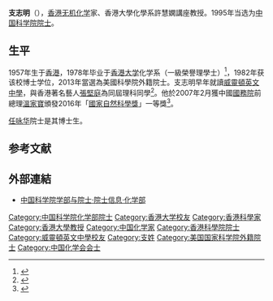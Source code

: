 {{Infobox person
| 前綴尊稱   = 
| 姓名       = 支志明
| 後綴尊稱   = 
| 圖像       = 
| 圖像大小   = 
| 圖像替代   = 
| 圖像說明   = 
| 原文名     = 
| 語系       = 
| 本名       = 
| 字         = 
| 號         =  
| 出生日期   = {{Birth date and age|1957|9|7}}
| 出生地     = {{BHKG}}
| 紀念建築   = 
| 居住地     = 
| 國籍       = {{CNHK}}
| 籍貫       = <!-- （僅限部分地區人士使用） -->
| 別名       = 
| 種族       = 
| 語言       = 
| 公民權     = 
| 教育程度   = 
| 母校       = 香港大学
| 職業       = 化学家
| 活躍時期   = 
| 僱主       = 
| 組織       = 
| 機構       = 
| 知名原因   = 
| 知名作品   = 
| 風格       = 
| 受影響於   = 
| 影響於     = 
| 家鄉       = 
| 薪金       = 
| 淨資產     = 
| 身高       = 
| 體重       = 
| 髮色       = 
| 瞳色       = 
| 三圍       = 
| 電視節目   = 
| 頭銜       = 
| 頭銜時期   = 
| 前任       = 
| 繼任       = 
| 政黨       = 
| 政治運動   = 
| 競爭者     = 
| 董事會     = 
| 宗教信仰   = 
| 宗派       = 
| 刑事起訴   = 
| 刑事處罰   = 
| 刑事狀況   = 
| 配偶       = 
| 伴侶       = 
| 子女       = 
| 父母       = 
| 親屬       = 
| 呼號       = 
| 獲獎       = 
| 簽名       = 
| 簽名大小   = 
| 簽名替代   = 
| module     = 
| module2    = 
| module3    = 
| module4    = 
| module5    = 
| module6    = 
| 網站       = <!-- {{URL|www.example.com}} -->
| 腳註       = 
| 寬度       = 
}}

'''支志明'''{{SBS}}（{{bd|1957年|9月7日}}），[[香港|香港]][[无机化学|无机化学]]家、香港大學化學系許慧嫻講座教授。1995年当选为[[中国科学院院士|中国科学院院士]]。

==生平==
1957年生于[[香港|香港]]，1978年毕业于[[香港大学|香港大学]]化学系（一級榮譽理學士）<ref>{{cite news |title=港大壹零壹屆 畢業學生名單 |url=https://mmis.hkpl.gov.hk/coverpage/-/coverpage/view?_coverpage_WAR_mmisportalportlet_hsf=%E7%95%A2%E6%A5%AD%E7%A6%AE&_coverpage_WAR_mmisportalportlet_actual_q=%28%20verbatim_dc.collection%3A%28%22Old%5C%20HK%5C%20Newspapers%22%29%20%29%20AND+%28%20%28%20allTermsMandatory%3A%28true%29%20OR+all_dc.title%3A%28%E7%95%A2%E6%A5%AD%E7%A6%AE%29%20OR+all_dc.creator%3A%28%E7%95%A2%E6%A5%AD%E7%A6%AE%29%20OR+all_dc.contributor%3A%28%E7%95%A2%E6%A5%AD%E7%A6%AE%29%20OR+all_dc.subject%3A%28%E7%95%A2%E6%A5%AD%E7%A6%AE%29%20OR+fulltext%3A%28%E7%95%A2%E6%A5%AD%E7%A6%AE%29%20OR+all_dc.description%3A%28%E7%95%A2%E6%A5%AD%E7%A6%AE%29%20%29%20%29&_coverpage_WAR_mmisportalportlet_sort_field=dc.publicationdate_bsort&p_r_p_-1078056564_c=QF757YsWv590sfJGwue6oTe75MHjdgK6&_coverpage_WAR_mmisportalportlet_o=1304&_coverpage_WAR_mmisportalportlet_sort_order=asc&_coverpage_WAR_mmisportalportlet_filter=dc.publicationdate_dt%3A%5B1970-01-01T00%3A00%3A00Z+TO+1979-12-31T15%3A59%3A59Z%5D |page=15 |language= |newspaper=華僑日報 | date=1978-11-15 |accessdate=2022-06-04 |quote= }}</ref>，1982年获该校博士学位，2013年當選為美國科學院外籍院士。支志明早年就讀[[威靈頓英文中學|威靈頓英文中學]]，與香港著名藝人[[張堅庭|張堅庭]]為同屆理科同學<ref>{{web reference|URL=http://www.master-insight.com/%E6%95%99%E8%82%B2%E8%AA%9E%E8%A8%80%E5%92%8C%E8%AA%9E%E8%A8%80%E6%95%99%E8%82%B2/|title=教育語言和語言教育|work=灼見名家|date=2017-03-17|accessdate=2018-01-31|archive-date=2018-02-01|archive-url=https://web.archive.org/web/20180201024737/http://www.master-insight.com/%E6%95%99%E8%82%B2%E8%AA%9E%E8%A8%80%E5%92%8C%E8%AA%9E%E8%A8%80%E6%95%99%E8%82%B2/|dead-url=no}}</ref>。他於2007年2月獲中國[[中华人民共和国国务院|國務院]]前總理[[溫家寶|溫家寶]]頒發2016年「[[國家自然科學獎|國家自然科學獎]]」一等獎<ref>{{web reference|URL=https://hk.news.appledaily.com/local/daily/article/20070228/6856821|title=首名港學者奪國家科學大獎|work=香港蘋果日報|date=2007-02-28|accessdate=2018-01-31|archive-date=2018-01-31|archive-url=https://web.archive.org/web/20180131201009/https://hk.news.appledaily.com/local/daily/article/20070228/6856821|dead-url=no}}</ref>。

[[任咏华|任咏华]]院士是其博士生。

== 参考文献 ==
{{reflist}}

==外部連結==
* [https://web.archive.org/web/20120427015018/http://sourcedb.cas.cn/sourcedb_ad_cas/zw2/ysxx/hxb/ 中国科学院学部与院士·院士信息·化学部]

{{中国科学院化学部院士}}
{{中国化学会会士}}
{{DEFAULTSORT:Z}}
[[Category:中国科学院化学部院士|Category:中国科学院化学部院士]]
[[Category:香港大学校友|Category:香港大学校友]]
[[Category:香港科學家|Category:香港科學家]]
[[Category:香港大學教授|Category:香港大學教授]]
[[Category:中国化学家|Category:中国化学家]]
[[Category:香港科學院院士|Category:香港科學院院士]]
[[Category:威靈頓英文中學校友|Category:威靈頓英文中學校友]]
[[Category:支姓|Category:支姓]]
[[Category:美国国家科学院外籍院士|Category:美国国家科学院外籍院士]]
[[Category:中国化学会会士|Category:中国化学会会士]]